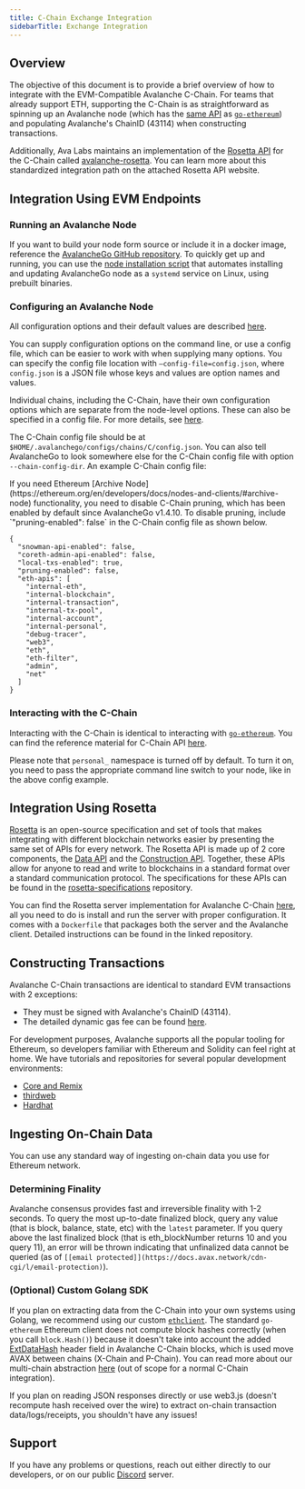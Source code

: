 ```yaml
---
title: C-Chain Exchange Integration 
sidebarTitle: Exchange Integration
---
```

Overview[​](#overview "Direct link to heading")
-----------------------------------------------

The objective of this document is to provide a brief overview of how to integrate with the EVM-Compatible Avalanche C-Chain. For teams that already support ETH, supporting the C-Chain is as straightforward as spinning up an Avalanche node (which has the [same API](https://eth.wiki/json-rpc/API) as [`go-ethereum`](https://geth.ethereum.org/docs/rpc/server)) and populating Avalanche's ChainID (43114) when constructing transactions.

Additionally, Ava Labs maintains an implementation of the [Rosetta API](https://www.rosetta-api.org/) for the C-Chain called [avalanche-rosetta](https://github.com/ava-labs/avalanche-rosetta). You can learn more about this standardized integration path on the attached Rosetta API website.

Integration Using EVM Endpoints[​](#integration-using-evm-endpoints "Direct link to heading")
---------------------------------------------------------------------------------------------

### Running an Avalanche Node[​](#running-an-avalanche-node "Direct link to heading")

If you want to build your node form source or include it in a docker image, reference the [AvalancheGo GitHub repository](https://github.com/ava-labs/avalanchego). To quickly get up and running, you can use the [node installation script](/nodes/run-a-node/using-install-script/installing-avalanche-go) that automates installing and updating AvalancheGo node as a `systemd` service on Linux, using prebuilt binaries.

### Configuring an Avalanche Node[​](#configuring-an-avalanche-node "Direct link to heading")

All configuration options and their default values are described [here](/nodes/configure/configs--flags).

You can supply configuration options on the command line, or use a config file, which can be easier to work with when supplying many options. You can specify the config file location with `—config-file=config.json`, where `config.json` is a JSON file whose keys and values are option names and values.

Individual chains, including the C-Chain, have their own configuration options which are separate from the node-level options. These can also be specified in a config file. For more details, see [here](/nodes/configure/chain-configs/c-chain).

The C-Chain config file should be at `$HOME/.avalanchego/configs/chains/C/config.json`. You can also tell AvalancheGo to look somewhere else for the C-Chain config file with option `--chain-config-dir`. An example C-Chain config file:

<Callout type="warning">
    If you need Ethereum [Archive Node](https://ethereum.org/en/developers/docs/nodes-and-clients/#archive-node) functionality, you need to disable C-Chain pruning, which has been enabled by default since AvalancheGo v1.4.10. To disable pruning, include `"pruning-enabled": false` in the C-Chain config file as shown below.

</Callout>


```
{
  "snowman-api-enabled": false,
  "coreth-admin-api-enabled": false,
  "local-txs-enabled": true,
  "pruning-enabled": false,
  "eth-apis": [
    "internal-eth",
    "internal-blockchain",
    "internal-transaction",
    "internal-tx-pool",
    "internal-account",
    "internal-personal",
    "debug-tracer",
    "web3",
    "eth",
    "eth-filter",
    "admin",
    "net"
  ]
}
```

### Interacting with the C-Chain[​](#interacting-with-the-c-chain "Direct link to heading")

Interacting with the C-Chain is identical to interacting with [`go-ethereum`](https://geth.ethereum.org/). You can find the reference material for C-Chain API [here](/api-reference/c-chain/api).

Please note that `personal_` namespace is turned off by default. To turn it on, you need to pass the appropriate command line switch to your node, like in the above config example.

Integration Using Rosetta[​](#integration-using-rosetta "Direct link to heading")
---------------------------------------------------------------------------------

[Rosetta](https://www.rosetta-api.org/) is an open-source specification and set of tools that makes integrating with different blockchain networks easier by presenting the same set of APIs for every network. The Rosetta API is made up of 2 core components, the [Data API](https://www.rosetta-api.org/docs/data_api_introduction.html) and the [Construction API](https://www.rosetta-api.org/docs/construction_api_introduction.html). Together, these APIs allow for anyone to read and write to blockchains in a standard format over a standard communication protocol. The specifications for these APIs can be found in the [rosetta-specifications](https://github.com/coinbase/rosetta-specifications) repository.

You can find the Rosetta server implementation for Avalanche C-Chain [here](https://github.com/ava-labs/avalanche-rosetta), all you need to do is install and run the server with proper configuration. It comes with a `Dockerfile` that packages both the server and the Avalanche client. Detailed instructions can be found in the linked repository.

Constructing Transactions[​](#constructing-transactions "Direct link to heading")
---------------------------------------------------------------------------------

Avalanche C-Chain transactions are identical to standard EVM transactions with 2 exceptions:

*   They must be signed with Avalanche's ChainID (43114).
*   The detailed dynamic gas fee can be found [here](/api-reference/standards/guides/transaction-fees#c-chain-fees).

For development purposes, Avalanche supports all the popular tooling for Ethereum, so developers familiar with Ethereum and Solidity can feel right at home. We have tutorials and repositories for several popular development environments:

*   [Core and Remix](/build/dapps/smart-contract-dev/deploy-with-remix-ide)
*   [thirdweb](/build/dapps/smart-contract-dev/toolchains/thirdweb)
*   [Hardhat](/build/dapps/smart-contract-dev/toolchains/hardhat)

Ingesting On-Chain Data[​](#ingesting-on-chain-data "Direct link to heading")
-----------------------------------------------------------------------------

You can use any standard way of ingesting on-chain data you use for Ethereum network.

### Determining Finality[​](#determining-finality "Direct link to heading")

Avalanche consensus provides fast and irreversible finality with 1-2 seconds. To query the most up-to-date finalized block, query any value (that is block, balance, state, etc) with the `latest` parameter. If you query above the last finalized block (that is eth\_blockNumber returns 10 and you query 11), an error will be thrown indicating that unfinalized data cannot be queried (as of `[[email protected]](https://docs.avax.network/cdn-cgi/l/email-protection)`).

### (Optional) Custom Golang SDK[​](#optional-custom-golang-sdk "Direct link to heading")

If you plan on extracting data from the C-Chain into your own systems using Golang, we recommend using our custom [`ethclient`](https://github.com/ava-labs/coreth/tree/master/ethclient). The standard `go-ethereum` Ethereum client does not compute block hashes correctly (when you call `block.Hash()`) because it doesn't take into account the added [ExtDataHash](https://github.com/ava-labs/coreth/blob/2c3cfac5f766ce5f32a2eddc43451bdb473b84f1/core/types/block.go#L98) header field in Avalanche C-Chain blocks, which is used move AVAX between chains (X-Chain and P-Chain). You can read more about our multi-chain abstraction [here](/learn/primary-network) (out of scope for a normal C-Chain integration).

If you plan on reading JSON responses directly or use web3.js (doesn't recompute hash received over the wire) to extract on-chain transaction data/logs/receipts, you shouldn't have any issues!

Support[​](#support "Direct link to heading")
---------------------------------------------

If you have any problems or questions, reach out either directly to our developers, or on our public [Discord](https://chat.avalabs.org/) server.